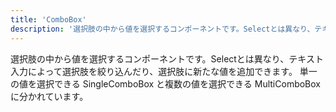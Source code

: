 ```yaml
---
title: 'ComboBox'
description: '選択肢の中から値を選択するコンポーネントです。Selectとは異なり、テキスト入力によって選択肢を絞り込んだり、選択肢に新たな値を追加できます。単一の値を選択できる SingleComboBox と複数の値を選択できる MultiComboBox に分かれています。'
---
```


選択肢の中から値を選択するコンポーネントです。Selectとは異なり、テキスト入力によって選択肢を絞り込んだり、選択肢に新たな値を追加できます。
単一の値を選択できる SingleComboBox と複数の値を選択できる MultiComboBox に分かれています。

<PageIndex path="/products/components/combo-box/" excludes={[]} heading="h2" />